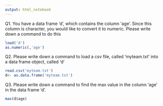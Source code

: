 ```yaml
---
output: html_notebook
---
```


Q1. You have a data frame 'd', which contains the column 'age'. Since this column is character, you would like to convert it to numeric. Please write down a command to do this
```r
load('d')
as.numeric(,'age')

```

Q2. Please write down a command to load a csv file, called 'myteam.txt' into a data frame object, called 'd'
```r
read.csv('myteam.txt')
d<- as.data.frame('myteam.txt')
```

Q3. Please write down a command to find the max value in the column 'age' in the data frame 'd'.
```r
max(d$age)
```

